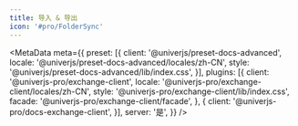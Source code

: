 ```yaml
---
title: 导入 & 导出
icon: '#pro/FolderSync'
---
```


<MetaData
  meta={{
    preset: [{
      client: '@univerjs/preset-docs-advanced',
      locale: '@univerjs/preset-docs-advanced/locales/zh-CN',
      style: '@univerjs/preset-docs-advanced/lib/index.css',
    }],
    plugins: [{
      client: '@univerjs-pro/exchange-client',
      locale: '@univerjs-pro/exchange-client/locales/zh-CN',
      style: '@univerjs-pro/exchange-client/lib/index.css',
      facade: '@univerjs-pro/exchange-client/facade',
    }, {
      client: '@univerjs-pro/docs-exchange-client',
    }],
    server: '是',
  }}
/>
